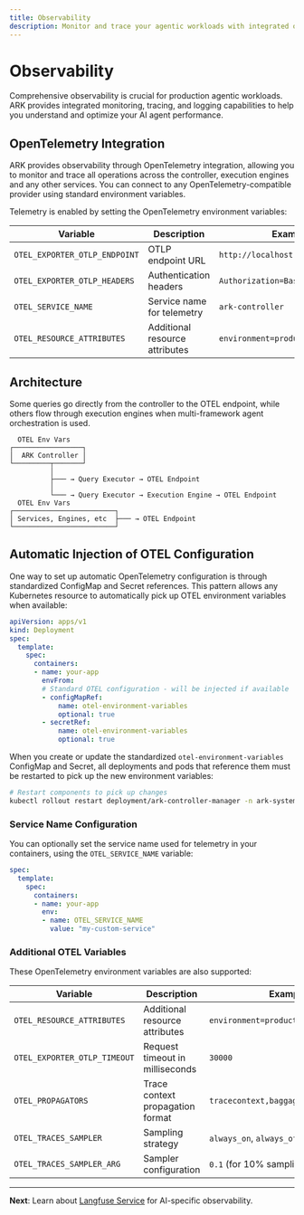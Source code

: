 ```yaml
---
title: Observability
description: Monitor and trace your agentic workloads with integrated observability solutions
---
```


# Observability

Comprehensive observability is crucial for production agentic workloads. ARK provides integrated monitoring, tracing, and logging capabilities to help you understand and optimize your AI agent performance.

## OpenTelemetry Integration

ARK provides observability through OpenTelemetry integration, allowing you to monitor and trace all operations across the controller, execution engines and any other services. You can connect to any OpenTelemetry-compatible provider using standard environment variables.

Telemetry is enabled by setting the OpenTelemetry environment variables:

| Variable | Description | Example |
|----------|-------------|---------|
| `OTEL_EXPORTER_OTLP_ENDPOINT` | OTLP endpoint URL | `http://localhost:4318/v1/traces` |
| `OTEL_EXPORTER_OTLP_HEADERS` | Authentication headers | `Authorization=Basic <token>` |
| `OTEL_SERVICE_NAME` | Service name for telemetry | `ark-controller` |
| `OTEL_RESOURCE_ATTRIBUTES` | Additional resource attributes | `environment=production` |

## Architecture

Some queries go directly from the controller to the OTEL endpoint, while others flow through execution engines when multi-framework agent orchestration is used.

```
  OTEL Env Vars
┌─────────────────┐
│  ARK Controller │
└─────────┬───────┘
          │
          ├─── → Query Executor → OTEL Endpoint
          │
          └─── → Query Executor → Execution Engine → OTEL Endpoint
  OTEL Env Vars
┌─────────────────────────┐
│ Services, Engines, etc  ├─── → OTEL Endpoint
└─────────────────────────┘
```



## Automatic Injection of OTEL Configuration

One way to set up automatic OpenTelemetry configuration is through standardized ConfigMap and Secret references. This pattern allows any Kubernetes resource to automatically pick up OTEL environment variables when available:

```yaml
apiVersion: apps/v1
kind: Deployment
spec:
  template:
    spec:
      containers:
      - name: your-app
        envFrom:
        # Standard OTEL configuration - will be injected if available
        - configMapRef:
            name: otel-environment-variables
            optional: true
        - secretRef:
            name: otel-environment-variables
            optional: true
```

When you create or update the standardized `otel-environment-variables` ConfigMap and Secret, all deployments and pods that reference them must be restarted to pick up the new environment variables:

```bash
# Restart components to pick up changes
kubectl rollout restart deployment/ark-controller-manager -n ark-system
```

### Service Name Configuration

You can optionally set the service name used for telemetry in your containers, using the `OTEL_SERVICE_NAME` variable:

```yaml
spec:
  template:
    spec:
      containers:
      - name: your-app
        env:
        - name: OTEL_SERVICE_NAME
          value: "my-custom-service"
```

### Additional OTEL Variables

These OpenTelemetry environment variables are also supported:

| Variable | Description | Example |
|----------|-------------|---------|
| `OTEL_RESOURCE_ATTRIBUTES` | Additional resource attributes | `environment=production,version=1.0` |
| `OTEL_EXPORTER_OTLP_TIMEOUT` | Request timeout in milliseconds | `30000` |
| `OTEL_PROPAGATORS` | Trace context propagation format | `tracecontext,baggage` |
| `OTEL_TRACES_SAMPLER` | Sampling strategy | `always_on`, `always_off`, `traceidratio` |
| `OTEL_TRACES_SAMPLER_ARG` | Sampler configuration | `0.1` (for 10% sampling) |

---

**Next**: Learn about [Langfuse Service](/advanced-features/observability/langfuse-service) for AI-specific observability.
